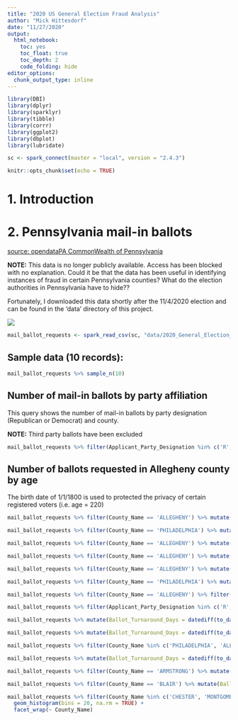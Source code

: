 ```yaml
---
title: "2020 US General Election Fraud Analysis"
author: "Mick Hittesdorf"
date: "11/27/2020"
output: 
  html_notebook: 
    toc: yes
    toc_float: true
    toc_depth: 2
    code_folding: hide
editor_options: 
  chunk_output_type: inline
---
```


```r
library(DBI)
library(dplyr)
library(sparklyr)
library(tibble)
library(corrr)
library(ggplot2)
library(dbplot)
library(lubridate)

sc <- spark_connect(master = "local", version = "2.4.3")

knitr::opts_chunk$set(echo = TRUE)
```

# **1. Introduction**

# **2. Pennsylvania mail-in ballots**

[source: opendataPA CommonWealth of Pennsylvania](https://data.pa.gov/Government-Efficiency-Citizen-Engagement/2020-General-Election-Mail-Ballot-Requests-Departm/mcba-yywm)

**NOTE:** This data is no longer publicly available. Access has been blocked with no explanation. Could it be that the data has been useful in identifying instances of fraud in certain Pennsylvania counties? What do the election authorities in Pennsylvania have to hide??

Fortunately, I downloaded this data shortly after the 11/4/2020 election and can be found in the 'data' directory of this project.

![](img/open-pa-data-restricted-20201127.png)

```r
mail_ballot_requests <- spark_read_csv(sc, "data/2020_General_Election_Mail_Ballot_Requests_Department_of_State.csv")
```

## Sample data (10 records):

```r

mail_ballot_requests %>% sample_n(10)

```
## Number of mail-in ballots by party affiliation

This query shows the number of mail-in ballots by party designation (Republican or Democrat) and county.

**NOTE:** Third party ballots have been excluded

```r

mail_ballot_requests %>% filter(Applicant_Party_Designation %in% c('R', 'D')) %>% count(County_Name, Applicant_Party_Designation, sort = TRUE) 

```
## Number of ballots requested in Allegheny county by age

The birth date of 1/1/1800 is used to protected the privacy of certain registered voters (i.e. age = 220)

```r

mail_ballot_requests %>% filter(County_Name == 'ALLEGHENY') %>% mutate(Age = floor(datediff(current_date(), to_date(Date_of_Birth, 'MM/dd/yyyy'))/365.25)) %>% group_by(Age) %>% tally() %>% arrange(desc(Age))

```
```r

mail_ballot_requests %>% filter(County_Name == 'PHILADELPHIA') %>% mutate(Age = floor(datediff(current_date(), to_date(Date_of_Birth, 'MM/dd/yyyy'))/365.25)) %>% group_by(Age) %>% tally() %>% arrange(desc(Age))

```


```r

mail_ballot_requests %>% filter(County_Name == 'ALLEGHENY') %>% mutate(Age = floor(datediff(current_date(), to_date(Date_of_Birth, 'MM/dd/yyyy'))/365.25)) %>% filter(Age > 92 && Age < 221) %>% select(Age, Application_Approved_Date, Application_Return_Date, Ballot_Mailed_Date, Ballot_Returned_Date) %>% arrange(Age)

```

```r
mail_ballot_requests %>% filter(County_Name == 'ALLEGHENY') %>% mutate(Age = floor(datediff(current_date(), to_date(Date_of_Birth, 'MM/dd/yyyy'))/365.25)) %>% filter(Age > 99 && Age < 221) %>% count()
```

```r

mail_ballot_requests %>% filter(County_Name == 'ALLEGHENY') %>% mutate(Ballot_Turnaround_Days = datediff(to_date(Ballot_Returned_Date, 'MM/dd/yyyy'), to_date(Ballot_Mailed_Date, 'MM/dd/yyyy'))) %>% pull(Ballot_Turnaround_Days) %>% hist(main = "Histogram of Ballot Turnaround Days for Allegheny County, PA", xlim = c(0, 50), las=1)

```


```r

mail_ballot_requests %>% filter(County_Name == 'PHILADELPHIA') %>% mutate(Ballot_Turnaround_Days = datediff(to_date(Ballot_Returned_Date, 'MM/dd/yyyy'), to_date(Ballot_Mailed_Date, 'MM/dd/yyyy'))) %>% pull(Ballot_Turnaround_Days) %>% hist(main = "Histogram of Ballot Turnaround Days for Philadelphia County, PA", xlim = c(0, 50), las=1)

```
```r

mail_ballot_requests %>% filter(County_Name == 'ALLEGHENY') %>% filter(Applicant_Party_Designation %in% c('R', 'D')) %>% count(Applicant_Party_Designation) %>% collect()

```



```r

mail_ballot_requests %>% filter(Applicant_Party_Designation %in% c('R', 'D','IND')) %>% mutate(Ballot_Turnaround_Days = datediff(to_date(Ballot_Returned_Date, 'MM/dd/yyyy'), to_date(Ballot_Mailed_Date, 'MM/dd/yyyy')), Age = floor(datediff(current_date(), to_date(Date_of_Birth, 'MM/dd/yyyy'))/365)) %>% filter(Ballot_Turnaround_Days <= 1) %>% group_by(Applicant_Party_Designation) %>% summarise(n = count(), avg_age = round(mean(Age)))

```

```r
mail_ballot_requests %>% mutate(Ballot_Turnaround_Days = datediff(to_date(Ballot_Returned_Date, 'MM/dd/yyyy'), to_date(Ballot_Mailed_Date, 'MM/dd/yyyy'))) %>% filter(Ballot_Turnaround_Days <= 2) %>% count(County_Name, sort = TRUE)
```
```r
mail_ballot_requests %>% mutate(Ballot_Turnaround_Days = datediff(to_date(Ballot_Returned_Date, 'MM/dd/yyyy'), to_date(Ballot_Mailed_Date, 'MM/dd/yyyy'))) %>% filter(Ballot_Turnaround_Days <= 2) %>% mutate(Age = floor(datediff(current_date(), to_date(Date_of_Birth, 'MM/dd/yyyy'))/365))
```

```r
mail_ballot_requests %>% filter(County_Name %in% c('PHILADELPHIA', 'ALLEGHENY', 'LEHIGH', 'CHESTER', 'MONTGOMERY')) %>% mutate(Ballot_Turnaround_Days = datediff(to_date(Ballot_Returned_Date, 'MM/dd/yyyy'), to_date(Ballot_Mailed_Date, 'MM/dd/yyyy'))) %>% filter(Ballot_Turnaround_Days <= 1) %>% mutate(Age = floor(datediff(current_date(), to_date(Date_of_Birth, 'MM/dd/yyyy'))/365)) %>% ggplot(aes(x = Age)) + geom_histogram()
```

```r

mail_ballot_requests %>% mutate(Ballot_Turnaround_Days = datediff(to_date(Ballot_Returned_Date, 'MM/dd/yyyy'), to_date(Ballot_Mailed_Date, 'MM/dd/yyyy'))) %>% group_by(County_Name) %>% summarise(q25 = percentile(Ballot_Turnaround_Days, .25), mean = mean(Ballot_Turnaround_Days), q75 = percentile(Ballot_Turnaround_Days, .75), iqr = (percentile(Ballot_Turnaround_Days, .75) - percentile(Ballot_Turnaround_Days, .25)), sd = stddev(Ballot_Turnaround_Days)) %>% arrange(County_Name)

```



```r

mail_ballot_requests %>% filter(County_Name == 'ARMSTRONG') %>% mutate(Ballot_Turnaround_Days = datediff(to_date(Ballot_Returned_Date, 'MM/dd/yyyy'), to_date(Ballot_Mailed_Date, 'MM/dd/yyyy'))) %>% pull(Ballot_Turnaround_Days) %>% hist(main = "Histogram of Ballot Turnaround Days for Armstrong County, PA", xlim = c(0, 50), las=1)

```

```r

mail_ballot_requests %>% filter(County_Name == 'BLAIR') %>% mutate(Ballot_Turnaround_Days = datediff(to_date(Ballot_Returned_Date, 'MM/dd/yyyy'), to_date(Ballot_Mailed_Date, 'MM/dd/yyyy'))) %>% pull(Ballot_Turnaround_Days) %>% hist(main = "Histogram of Ballot Turnaround Days for Blair County, PA", xlim = c(0, 50), las=1)

```

```r

mail_ballot_requests %>% filter(County_Name %in% c('CHESTER', 'MONTGOMERY', 'CUMBERLAND', 'LANCASTER')) %>% transmute(County_Name = County_Name, Ballot_Turnaround_Days = datediff(to_date(Ballot_Returned_Date, 'MM/dd/yyyy'), to_date(Ballot_Mailed_Date, 'MM/dd/yyyy'))) %>% ggplot(aes(x = Ballot_Turnaround_Days)) +
  geom_histogram(bins = 20, na.rm = TRUE) +
  facet_wrap(~ County_Name)
```
